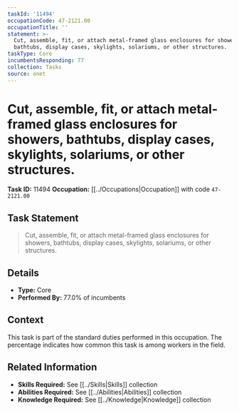 ```yaml
---
taskId: '11494'
occupationCode: 47-2121.00
occupationTitle: ''
statement: >-
  Cut, assemble, fit, or attach metal-framed glass enclosures for showers,
  bathtubs, display cases, skylights, solariums, or other structures.
taskType: Core
incumbentsResponding: 77
collection: Tasks
source: onet
---
```

# Cut, assemble, fit, or attach metal-framed glass enclosures for showers, bathtubs, display cases, skylights, solariums, or other structures.

**Task ID:** 11494
**Occupation:** [[../Occupations|Occupation]] with code `47-2121.00`

## Task Statement

> Cut, assemble, fit, or attach metal-framed glass enclosures for showers, bathtubs, display cases, skylights, solariums, or other structures.

## Details

- **Type:** Core
- **Performed By:** 77.0% of incumbents

## Context

This task is part of the standard duties performed in this occupation. The percentage indicates how common this task is among workers in the field.

## Related Information

- **Skills Required:** See [[../Skills|Skills]] collection
- **Abilities Required:** See [[../Abilities|Abilities]] collection
- **Knowledge Required:** See [[../Knowledge|Knowledge]] collection
